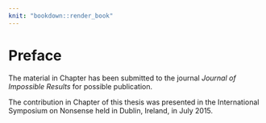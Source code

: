 ```yaml
---
knit: "bookdown::render_book"
---
```


# Preface {-}

The material in Chapter \ref{ch:intro} has been submitted to the journal *Journal of Impossible Results* for possible publication.

The contribution in Chapter \ref{ch:litreview} of this thesis was presented in the International Symposium on Nonsense held in Dublin, Ireland, in July 2015.

<!-- 
The following line is required to re-set page numbering after preliminary material. Do not remove
-->
\clearpage\pagenumbering{arabic}\setcounter{page}{0}
